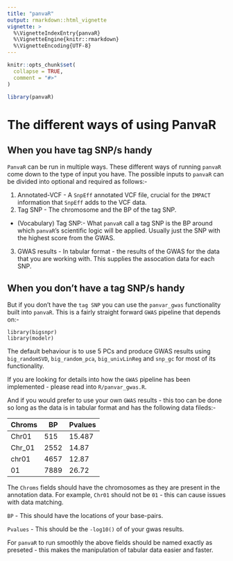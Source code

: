 ```yaml
---
title: "panvaR"
output: rmarkdown::html_vignette
vignette: >
  %\VignetteIndexEntry{panvaR}
  %\VignetteEngine{knitr::rmarkdown}
  %\VignetteEncoding{UTF-8}
---
```


```r
knitr::opts_chunk$set(
  collapse = TRUE,
  comment = "#>"
)
```

```r
library(panvaR)
```

# The different ways of using PanvaR

## When you have tag SNP/s handy

`PanvaR` can be run in multiple ways. These different ways of running `panvaR` come down to the type of input you have. The possible inputs to `panvaR` can be divided into optional and required as follows:-

1. Annotated-VCF - A `SnpEff` annotated VCF file, crucial for the `IMPACT` information that `SnpEff` adds to the VCF data.
2. Tag SNP - The chromosome and the BP of the tag SNP. 
  - (Vocabulary) Tag SNP:- What `panvaR` call a tag SNP is the BP around which `panvaR`'s scientific logic will be applied. Usually just the SNP with the highest score from the GWAS.
3. GWAS results - In tabular format - the results of the GWAS for the data that you are working with. This supplies the assocation data for each SNP.

## When you don't have a tag SNP/s handy

But if you don't have the `tag SNP` you can use the `panvar_gwas` functionality built into `panvaR`. This is a fairly straight forward `GWAS` pipeline that depends on:-

```
library(bigsnpr)
library(modelr)
```

The default behaviour is to use 5 PCs and produce GWAS results using `big_randomSVD`, `big_random_pca`, `big_univLinReg` and `snp_gc` for most of its functionality.

If you are looking for details into how the `GWAS` pipeline has been implemented - please read into `R/panvar_gwas.R`. 

And if you would prefer to use your own `GWAS` results - this too can be done so long as the data is in tabular format and has the following data fileds:-

| Chroms | BP   | Pvalues |
| ------ | ---- | ------- |
| Chr01  | 515  | 15.487  |
| Chr_01 | 2552 | 14.87   |
| chr01  | 4657 | 12.87   |
| 01     | 7889 | 26.72   |

The `Chroms` fields should have the chromosomes as they are present in the annotation data. For example, `Chr01` should not be `01` - this can cause issues with data matching.

`BP` - This should have the locations of your base-pairs.

`Pvalues` - This should be the `-log10()` of of your gwas results. 

For `panvaR` to run smoothly the above fields should be named exactly as preseted - this makes the manipulation of tabular data easier and faster.